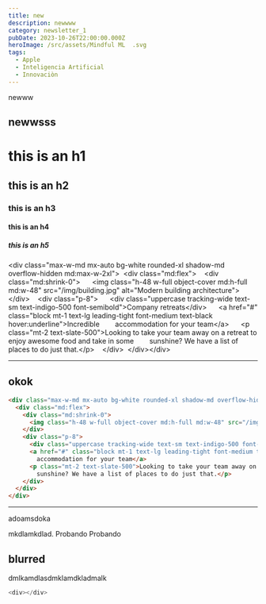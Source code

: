 ```yaml
---
title: new
description: newwww
category: newsletter_1
pubDate: 2023-10-26T22:00:00.000Z
heroImage: /src/assets/Mindful ML  .svg
tags:
  - Apple
  - Inteligencia Artificial
  - Innovaciòn
---
```


newww

## newwsss

# this is an h1

## this is an h2

### this is an h3

#### this is an h4

##### this is an h5

\<div class="max-w-md mx-auto bg-white rounded-xl shadow-md overflow-hidden md\:max-w-2xl">  \<div class="md\:flex">    \<div class="md\:shrink-0">      \<img class="h-48 w-full object-cover md\:h-full md\:w-48" src="/img/building.jpg" alt="Modern building architecture">    \</div>    \<div class="p-8">      \<div class="uppercase tracking-wide text-sm text-indigo-500 font-semibold">Company retreats\</div>      \<a href="#" class="block mt-1 text-lg leading-tight font-medium text-black hover\:underline">Incredible        accommodation for your team\</a>      \<p class="mt-2 text-slate-500">Looking to take your team away on a retreat to enjoy awesome food and take in some        sunshine? We have a list of places to do just that.\</p>    \</div>  \</div>\</div>

***

## okok

```html
<div class="max-w-md mx-auto bg-white rounded-xl shadow-md overflow-hidden md:max-w-2xl">
  <div class="md:flex">
    <div class="md:shrink-0">
      <img class="h-48 w-full object-cover md:h-full md:w-48" src="/img/building.jpg" alt="Modern building architecture">
    </div>
    <div class="p-8">
      <div class="uppercase tracking-wide text-sm text-indigo-500 font-semibold">Company retreats</div>
      <a href="#" class="block mt-1 text-lg leading-tight font-medium text-black hover:underline">Incredible
        accommodation for your team</a>
      <p class="mt-2 text-slate-500">Looking to take your team away on a retreat to enjoy awesome food and take in some
        sunshine? We have a list of places to do just that.</p>
    </div>
  </div>
</div>
```

***

<div class="blur-lg">
  adoamsdoka

  mkdlamkdlad. Probando
  Probando

  ## blurred

  dmlkamdlasdmklamdkladmalk

  ```javascript
  <div></div>
  ```
</div>

